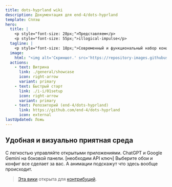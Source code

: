 ```yaml
---
title: dots-hyprland wiki
description: Документация для end-4/dots-hyprland
template: Сплэш
hero:
  title: |
    <p style="font-size: 28px;">Представляем</p>
    <p style="font-size: 55px;">illogical-impulse</p>
  tagline: |
    <p style="font-size: 18px;">Современный и функциональный набор конфигов для Hyprland</p>
  image:
    html: "<img alt='Скриншот.' src='https://repository-images.githubusercontent.com/583820372/55988d08-a8db-421a-8761-f6e98ea89ce3' width='600' />"
  actions:
    - text: Витрина
      link: ./general/showcase
      icon: right-arrow
      variant: primary
    - text: Быстрый старт
      link: ./i-i/01setup
      icon: right-arrow
      variant: primary
    - text: Репозиторий (end-4/dots-hyprland)
      link: https://github.com/end-4/dots-hyprland
      icon: external
lastUpdated: Ложь
---
```



## Удобная и визуально приятная среда

<CardGrid stagger>
	<Card title="Виджет обозревателя" icon="laptop">
    С легкостью управляйте открытыми приложениями.
	</Card>
	<Card title="ИИ помощник" icon="open-book">
    ChatGPT и Google Gemini на боковой панели. [необходим API ключ]
	</Card>
	<Card title="Автоматически сгенерированные цветовые схемы" icon="pen">
    Выберите обои и конфиг все сделает за вас.
	</Card>
	<Card title="Удобство и доступность" icon="rocket">
    А анимации подскажут что здесь вообще происходит.
	</Card>
</CardGrid>

> [Эта вики](https://github.com/end-4/dots-hyprland-wiki) открыта для [контрибуций](https://end-4.github.io/dots-hyprland-wiki/en/dev/doc-site-contrib).

